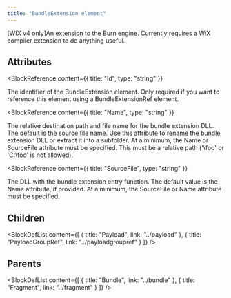 ```yaml
---
title: "BundleExtension element"
---
```



[WIX v4 only]An extension to the Burn engine. Currently requires a WiX compiler extension to do anything useful.


## Attributes

<BlockWrapper>

  <BlockReference
    content={{
      title: "Id",
      type: "string"
    }}
  >
  The identifier of the BundleExtension element. Only required if you want to reference this element using a BundleExtensionRef element.
  </BlockReference>

  <BlockReference
    content={{
      title: "Name",
      type: "string"
    }}
  >
  The relative destination path and file name for the bundle extension DLL.
   The default is the source file name. Use this attribute to rename the bundle extension DLL or extract it into a subfolder.
   At a minimum, the Name or SourceFile attribute must be specified.
   This must be a relative path ('\foo' or 'C:\foo' is not allowed).
  </BlockReference>

  <BlockReference
    content={{
      title: "SourceFile",
      type: "string"
    }}
  >
  The DLL with the bundle extension entry function.
   The default value is the Name attribute, if provided.
   At a minimum, the SourceFile or Name attribute must be specified.
  </BlockReference>

</BlockWrapper>

## Children

<BlockDefList content={[
    {
      title: "Payload",
      link: "../payload"
    },
    {
      title: "PayloadGroupRef",
      link: "../payloadgroupref"
    }
  ]}
/>

## Parents

<BlockDefList content={[
    {
      title: "Bundle",
      link: "../bundle"
    },
    {
      title: "Fragment",
      link: "../fragment"
    }
  ]}
/>